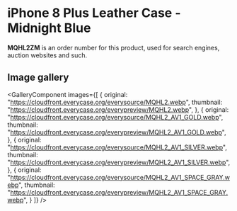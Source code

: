 
# iPhone 8 Plus Leather Case - Midnight Blue

<Callout type='info' emoji='👉🏻'>**MQHL2ZM** is an order number for this product, used for search engines, auction websites and such.</Callout>

## Image gallery

<GalleryComponent
    images={[
      {
        original: "https://cloudfront.everycase.org/everysource/MQHL2.webp",
        thumbnail: "https://cloudfront.everycase.org/everypreview/MQHL2.webp",
      },
      {
        original: "https://cloudfront.everycase.org/everysource/MQHL2_AV1_GOLD.webp",
        thumbnail: "https://cloudfront.everycase.org/everypreview/MQHL2_AV1_GOLD.webp",
      },
      {
        original: "https://cloudfront.everycase.org/everysource/MQHL2_AV1_SILVER.webp",
        thumbnail: "https://cloudfront.everycase.org/everypreview/MQHL2_AV1_SILVER.webp",
      },
      {
        original: "https://cloudfront.everycase.org/everysource/MQHL2_AV1_SPACE_GRAY.webp",
        thumbnail: "https://cloudfront.everycase.org/everypreview/MQHL2_AV1_SPACE_GRAY.webp",
      }
    ]}
  />
